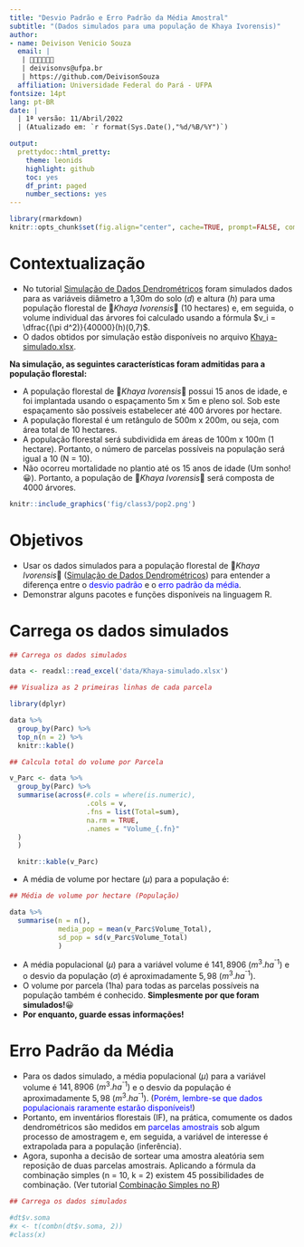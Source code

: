 ```yaml
---
title: "Desvio Padrão e Erro Padrão da Média Amostral"
subtitle: "(Dados simulados para uma população de Khaya Ivorensis)"
author:
- name: Deivison Venicio Souza
  email: |
   | 🌳🌳🌳🌳🌳🌳
   | deivisonvs@ufpa.br
   | https://github.com/DeivisonSouza
  affiliation: Universidade Federal do Pará - UFPA
fontsize: 14pt
lang: pt-BR
date: |
  | 1ª versão: 11/Abril/2022
  | (Atualizado em: `r format(Sys.Date(),"%d/%B/%Y")`)

output:
  prettydoc::html_pretty:
    theme: leonids
    highlight: github
    toc: yes
    df_print: paged
    number_sections: yes
---
```


```r
library(rmarkdown)
knitr::opts_chunk$set(fig.align="center", cache=TRUE, prompt=FALSE, comment = NA, eval = TRUE)
```

# Contextualização

- No tutorial [Simulação de Dados Dendrométricos](https://deivisonsouza.github.io/FL03039-Inventario-Florestal/Slides/Simulacao-khaya.html) foram simulados dados para as variáveis diâmetro a 1,30m do solo ($d$) e altura ($h$) para uma população florestal de 🌳*Khaya Ivorensis*🌳 (10 hectares) e, em seguida, o volume individual das árvores foi calculado usando a fórmula $v_i = \dfrac{(\pi d^2)}{40000}(h)(0,7)$.
- O dados obtidos por simulação estão disponíveis no arquivo [Khaya-simulado.xlsx](https://deivisonsouza.github.io/FL03039-Inventario-Florestal/Slides/data/Khaya-simulado.xlsx).

**Na simulação, as seguintes características foram admitidas para a população florestal:**

- A população florestal de 🌳*Khaya Ivorensis*🌳 possui 15 anos de idade, e foi implantada usando o espaçamento 5m x 5m e pleno sol. Sob este espaçamento são possíveis estabelecer até 400 árvores por hectare.
- A população florestal é um retângulo de 500m x 200m, ou seja, com área total de 10 hectares.
- A população florestal será subdividida em áreas de 100m x 100m (1 hectare). Portanto, o número de parcelas possíveis na população será igual a 10 (N = 10).
- Não ocorreu mortalidade no plantio até os 15 anos de idade (Um sonho!😀). Portanto, a população de 🌳*Khaya Ivorensis*🌳 será composta de 4000 árvores.

```r
knitr::include_graphics('fig/class3/pop2.png')
```

# Objetivos

- Usar os dados simulados para a população florestal de 🌳*Khaya Ivorensis*🌳 ([Simulação de Dados Dendrométricos](https://deivisonsouza.github.io/FL03039-Inventario-Florestal/Slides/Simulacao-khaya.html)) para entender a diferença entre o <span style="color:blue">desvio padrão</span> e o <span style="color:blue">erro padrão da média</span>.
- Demonstrar alguns pacotes e funções disponíveis na linguagem R.

# Carrega os dados simulados

```r
## Carrega os dados simulados

data <- readxl::read_excel('data/Khaya-simulado.xlsx')
```

```r
## Visualiza as 2 primeiras linhas de cada parcela

library(dplyr)

data %>%
  group_by(Parc) %>%
  top_n(n = 2) %>% 
  knitr::kable()
```


```r
## Calcula total do volume por Parcela

v_Parc <- data %>%
  group_by(Parc) %>%
  summarise(across(#.cols = where(is.numeric),
                   .cols = v,
                   .fns = list(Total=sum),
                   na.rm = TRUE,
                   .names = "Volume_{.fn}"
  )
  )

  knitr::kable(v_Parc)
```

- A média de volume por hectare $(\mu)$ para a população é:

```r
## Média de volume por hectare (População)

data %>%
  summarise(n = n(),
            media_pop = mean(v_Parc$Volume_Total), 
            sd_pop = sd(v_Parc$Volume_Total)
            )
```

- A média populacional $(\mu)$ para a variável volume é $141,8906~(m^3.ha^{⁻1})$ e o desvio da população $(\sigma)$ é aproximadamente $5,98~(m^3.ha^{⁻1})$.
- O volume por parcela (1ha) para todas as parcelas possíveis na população também é conhecido. **Simplesmente por que foram simulados!**😀
- **Por enquanto, guarde essas informações!**

# Erro Padrão da Média

- Para os dados simulado, a média populacional $(\mu)$ para a variável volume é $141,8906~(m^3.ha^{⁻1})$ e o desvio da população é aproximadamente $5,98~(m^3.ha^{⁻1})$. (<span style="color:blue">Porém, lembre-se que dados populacionais raramente estarão disponíveis!</span>)
- Portanto, em inventários florestais (IF), na prática, comumente os dados dendrométricos são medidos em <span style="color:blue">parcelas amostrais</span> sob algum processo de amostragem e, em seguida, a variável de interesse é extrapolada para a população (inferência).
- Agora, suponha a decisão de sortear uma amostra aleatória sem reposição de duas parcelas amostrais. Aplicando a fórmula da combinação simples (n = 10, k = 2) existem 45 possibilidades de combinação. (Ver tutorial [Combinação Simples no R](https://deivisonsouza.github.io/FL03039-Inventario-Florestal/Slides/Combinacao-simples.html))


```r
## Carrega os dados simulados

#dt$v.soma
#x <- t(combn(dt$v.soma, 2))
#class(x)

```
